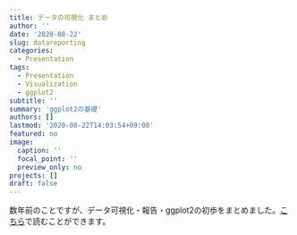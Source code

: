 ```yaml
---
title: データの可視化 まとめ
author: ''
date: '2020-08-22'
slug: datareporting
categories:
  - Presentation
tags:
  - Presentation
  - Visualization
  - ggplot2
subtitle: ''
summary: 'ggplot2の基礎'
authors: []
lastmod: '2020-08-22T14:03:54+09:00'
featured: no
image:
  caption: ''
  focal_point: ''
  preview_only: no
projects: []
draft: false
---
```


数年前のことですが、データ可視化・報告・ggplot2の初歩をまとめました。[こちら](https://kirikuroda.github.io/datareporting/ "「いつか役に立つかもしれない資料」")で読むことができます。